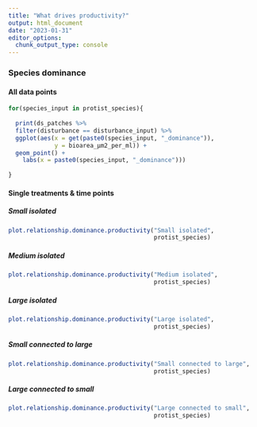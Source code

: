 ```yaml
---
title: "What drives productivity?"
output: html_document
date: "2023-01-31"
editor_options: 
  chunk_output_type: console
---
```


### Species dominance {.tabset .tabset-pills}

#### All data points

```r

for(species_input in protist_species){
  
  print(ds_patches %>%
  filter(disturbance == disturbance_input) %>%
  ggplot(aes(x = get(paste0(species_input, "_dominance")),
             y = bioarea_µm2_per_ml)) +
  geom_point() +
    labs(x = paste0(species_input, "_dominance")))
  
}
```

#### Single treatments & time points {.tabset .tabset-pills}

##### Small isolated

```r
plot.relationship.dominance.productivity("Small isolated",
                                         protist_species)
```

##### Medium isolated

```r
plot.relationship.dominance.productivity("Medium isolated",
                                         protist_species)
```

##### Large isolated

```r
plot.relationship.dominance.productivity("Large isolated",
                                         protist_species)
```

##### Small connected to large

```r
plot.relationship.dominance.productivity("Small connected to large",
                                         protist_species)
```

##### Large connected to small

```r
plot.relationship.dominance.productivity("Large connected to small",
                                         protist_species)
```